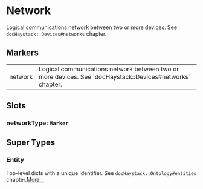 # Network
Logical communications network between two or more devices.
See `docHaystack::Devices#networks` chapter.
## Markers
<table>
<tbody>
<tr>
<td className='p-2 align-top'><span className='bg-sky-200 rounded-md px-3 py-1 text-sky-700 block font-semibold text-center text-sm'>network </span></td>
<td className='p-2 align-top'>Logical communications network between two or more devices. See `docHaystack::Devices#networks` chapter.</td>
</tr>
</tbody>
</table>

## Slots

### networkType: `Marker`


## Super Types
### Entity
Top-level dicts with a unique identifier.
See `docHaystack::Ontology#entities` chapter.[More...](./Entity)


